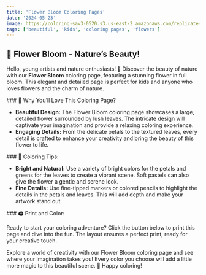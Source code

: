 ```yaml
---
title: 'Flower Bloom Coloring Pages'
date: '2024-05-23'
image: https://coloring-sav3-0520.s3.us-east-2.amazonaws.com/replicate-prediction-zmcz74zwqhrgp0cfn3d9xfvrr4.png
tags: ['beautiful', 'kids', 'coloring pages', 'flowers']
---
```


## 🌸 Flower Bloom - Nature’s Beauty!

Hello, young artists and nature enthusiasts! 🎨 Discover the beauty of nature with our **Flower Bloom** coloring page, 
featuring a stunning flower in full bloom. This elegant and detailed page is perfect for kids 
and anyone who loves flowers and the charm of nature.

<div style={{ marginTop: '20px' }}></div>
### 🌟 Why You’ll Love This Coloring Page?

- **Beautiful Design:** The Flower Bloom coloring page showcases a large, detailed flower surrounded by lush leaves. The intricate design will captivate your imagination and provide a relaxing coloring experience.
- **Engaging Details:** From the delicate petals to the textured leaves, every detail is crafted to enhance your creativity and bring the beauty of this flower to life.

<div style={{ marginTop: '20px' }}></div>
### 🎨 Coloring Tips:

- **Bright and Natural:** Use a variety of bright colors for the petals and greens for the leaves to create a vibrant scene. Soft pastels can also give the flower a gentle and serene look.
- **Fine Details:** Use fine-tipped markers or colored pencils to highlight the details in the petals and leaves. This will add depth and make your artwork stand out.

<div style={{ marginTop: '20px' }}></div>
### 🖨️ Print and Color:

Ready to start your coloring adventure? Click the button below to print this page and dive into the fun. The layout ensures a perfect print, ready for your creative touch.


Explore a world of creativity with our Flower Bloom coloring page and see where your imagination takes you! Every color you choose will add a little more magic to this beautiful scene. 🌈 Happy coloring!
